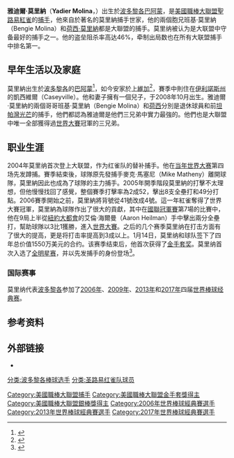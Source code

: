 {{Infobox MLB player|
name=雅迪爾·莫里納<br />Yadier Molina|
image=DSC00636 Yadier Molina.jpg|
width=|
position=捕手|
team=聖路易紅雀|
number=4|
bats=右|
throws=右|
birthdate={{birth date and age|1982|7|13}}|
birthplace={{PUR}}[[巴阿蒙|巴阿蒙]]|
debutdate=6月3日|
debutyear=2004年|
debutteam=聖路易紅雀|
statyear=2021年球季|
stat1label=[[打擊率|打擊率]]|
stat1value=.280|
stat2label=[[全壘打|全壘打]]|
stat2value=171|
stat3label=[[打點|打點]]|
stat3value=998|
teams=<nowiki></nowiki>
* [[聖路易紅雀|聖路易紅雀]] （2004－）
|awards= <nowiki></nowiki>
* 4次[[國家聯盟|國家聯盟]]冠軍 （2004、2006、2011、2013）
* 2次[[世界大賽|世界大賽]]冠軍 （2006、2011）
* 8次[[美國職棒大聯盟金手套獎|金手套獎]] （2008~2015）
* 10次入選[[美國職棒大聯盟全明星賽|全明星賽]] （2009~2015 、2017、2018、2021）
|medaltemplates=
{{MedalSport|男子[[棒球|棒球]]}}
{{Medal|Country|{{bb|PRI}}}}
{{MedalCompetition|[[世界棒球經典賽|世界棒球經典賽]]}}
{{MedalSilver|[[2017年世界棒球經典賽|2017 洛杉磯]]|團隊}}
}}

'''雅迪爾·莫里納'''（'''Yadier Molina'''，{{bd|1982年|7月13日|||Molina, Yadier}}）出生於[[波多黎各|波多黎各]][[巴阿蒙|巴阿蒙]]，是[[美國職棒大聯盟|美國職棒大聯盟]][[聖路易紅雀|聖路易紅雀]]的[[捕手|捕手]]，他來自於著名的莫里納捕手世家，他的兩個胞兄班基·莫里納（Bengie Molina）和[[荷西·莫里納|荷西·莫里納]]都是大聯盟的捕手。莫里纳被认为是大联盟中守备最好的捕手之一。他的盗垒阻杀率高达46%，牵制出局数也在所有大联盟捕手中排名第一。

==早年生活以及家庭==
莫里納出生於[[波多黎各|波多黎各]]的[[巴阿蒙|巴阿蒙]]<ref>{{cite web | url = http://www.primerahora.com/noticia/beisbol/accion_deportiva/tras_el_susto,_todo_luce_estar_bien_para_yadier/201452 | title = Tras el susto, todo luce bien para Yadier | author = Carlos González | publisher = Primera Hora | language = es | date = 2008-06-17 | accessdate = 2008-06-17 | archive-date = 2016-06-24 | archive-url = https://web.archive.org/web/20160624192502/http://www.primerahora.com/noticia/beisbol/accion_deportiva/tras_el_susto,_todo_luce_estar_bien_para_yadier/201452 | dead-url = no }}</ref>，如今安家於[[上維加|上維加]]<ref>{{Cite web |url=http://stlouis.cardinals.mlb.com/team/player_career.jsp?player_id=425877 |title=The Official Site of The St. Louis Cardinals: Team: Player Information : Biography and Career Highlights |access-date=2009-10-10 |archive-date=2019-11-04 |archive-url=https://web.archive.org/web/20191104194534/http://stlouis.cardinals.mlb.com/team/player_career.jsp?player_id=425877 |dead-url=yes }}</ref>，賽季中則住在[[伊利諾斯州|伊利諾斯州]]的凱西維爾（Caseyville）。他和妻子擁有一個兒子，于2008年10月出生。雅迪爾·莫里納的兩個哥哥班基·莫里納（Bengie Molina）和[[荷西·莫里納|荷西]]分別是退休球員和前[[坦帕灣光芒|坦帕灣光芒]]的捕手，他們都認為雅迪爾是他們三兄弟中實力最強的。他們也是大聯盟中唯一全部獲得過[[世界大賽|世界大賽]]冠軍的三兄弟。

==职业生涯==
2004年莫里纳首次登上大联盟，作为红雀队的替补捕手。他在[[2004年世界大赛|当年世界大赛]]第四场先发蹲捕。賽季結束後，球隊原先發捕手麥克·馬塞尼（Mike Matheny）離開球隊，莫里納因此也成為了球隊的主力捕手。2005年開季階段莫里納的打擊不太理想，但他慢慢找回了感覺，整個賽季打擊率為2成52，擊出8支全壘打和49分打點。2006賽季開始之前，莫里納將背號從41號改成4號。這一年紅雀奪得了世界大賽冠軍，莫里納為球隊作出了很大的貢獻，其中在[[2006年國家聯盟冠軍賽|國聯冠軍賽]]第7場的比賽中，他在9局上半從[[紐約大都會|紐約大都會]]的艾倫·海爾曼（Aaron Heilman）手中擊出兩分全壘打，幫助球隊以3比1獲勝，進入[[2006年世界大賽|世界大賽]]。之后的几个赛季莫里纳在打击方面有了很大的提高，{{MLBy|2008年}}更是将打击率提高到3成以上。{{MLBy|2008年}}1月14日，莫里纳和球队签下了四年总价值1550万美元的合约。该赛季结束后，他首次获得了[[美国职棒大联盟金手套奖|金手套奖]]。{{MLBy|2009年}}莫里纳首次入选了[[2009年美国职棒大联盟全明星赛|全明星赛]]，并以先发捕手的身份登场<ref>{{cite web |url=http://stlouis.cardinals.mlb.com/news/article.jsp?ymd=20090705&content_id=5706802&vkey=news_stl&fext=.jsp&c_id=stl |title=Trio of Cards heading to All-Star Game: Molina, Franklin first-timers; Pujols the top overall vote-getter |date=2009-07-05 |accessdate=2009-07-06 |deadurl=yes |archiveurl=https://web.archive.org/web/20090707054201/http://stlouis.cardinals.mlb.com/news/article.jsp?ymd=20090705&content_id=5706802&vkey=news_stl&fext=.jsp&c_id=stl |archivedate=2009-07-07 }}</ref>。

===国际赛事===
莫里纳代表[[波多黎各棒球代表队|波多黎各]]参加了[[2006年世界棒球经典赛|2006年]]、[[2009年世界棒球经典赛|2009年]]、[[2013年世界棒球經典賽|2013年]]和[[2017年世界棒球經典賽|2017年]]四届[[世界棒球经典赛|世界棒球经典赛]]。

==参考资料==
{{reflist}}

==外部链接==
{{commonscat|Yadier Molina}}
*{{Baseballstats |mlb=425877 |espn=5986 |br=m/molinya01 |fangraphs=7007 |cube=M/yadier-molina}}

{{Roberto Clemente Award}}
{{2006 World Series Champions}}
{{2011 World Series Champions}}
{{聖路易紅雀隊當前登錄名單}}
{{2013年世界棒球經典賽波多黎各隊選手列表}}
{{2017年世界棒球經典賽波多黎各隊選手列表}}
{{Authority control}}
{{DEFAULTSORT:Molina, Yadier}}

[[分类:波多黎各棒球选手|分类:波多黎各棒球选手]]
[[分类:圣路易红雀队球员|分类:圣路易红雀队球员]]
[[Category:美國職棒大聯盟捕手|Category:美國職棒大聯盟捕手]]
[[Category:美國職棒大聯盟金手套獎得主|Category:美國職棒大聯盟金手套獎得主]]
[[Category:美國職棒大聯盟銀棒獎得主|Category:美國職棒大聯盟銀棒獎得主]]
[[Category:2006年世界棒球經典賽選手|Category:2006年世界棒球經典賽選手]]
[[Category:2013年世界棒球經典賽選手|Category:2013年世界棒球經典賽選手]]
[[Category:2017年世界棒球經典賽選手|Category:2017年世界棒球經典賽選手]]